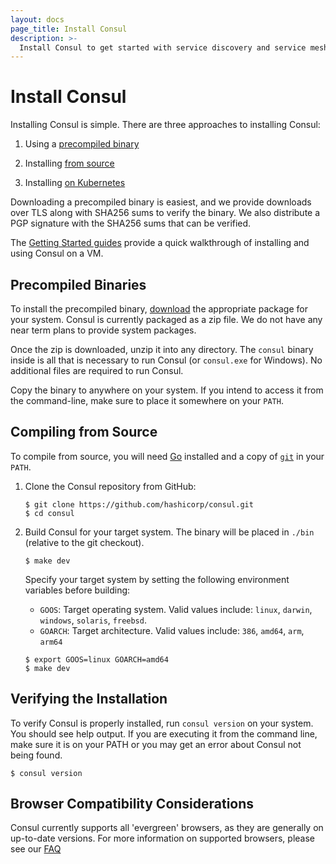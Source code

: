 ```yaml
---
layout: docs
page_title: Install Consul
description: >-
  Install Consul to get started with service discovery and service mesh. Follow the installation instructions to download the precompiled binary, or use Go to compile from source.
---
```


# Install Consul

Installing Consul is simple. There are three approaches to installing Consul:

1. Using a [precompiled binary](#precompiled-binaries)

1. Installing [from source](#compiling-from-source)

1. Installing [on Kubernetes](/docs/k8s/installation/install)

Downloading a precompiled binary is easiest, and we provide downloads over TLS
along with SHA256 sums to verify the binary. We also distribute a PGP signature
with the SHA256 sums that can be verified.

The [Getting Started guides](https://learn.hashicorp.com/collections/consul/get-started-vms?utm_source=docs) provide a quick walkthrough of installing and using Consul on a VM.

## Precompiled Binaries

To install the precompiled binary, [download](/downloads) the appropriate
package for your system. Consul is currently packaged as a zip file. We do not
have any near term plans to provide system packages.

Once the zip is downloaded, unzip it into any directory. The `consul` binary
inside is all that is necessary to run Consul (or `consul.exe` for Windows).
No additional files are required to run Consul.

Copy the binary to anywhere on your system. If you intend to access it from the
command-line, make sure to place it somewhere on your `PATH`.

## Compiling from Source

To compile from source, you will need [Go](https://golang.org) installed and
a copy of [`git`](https://www.git-scm.com/) in your `PATH`.

1. Clone the Consul repository from GitHub:

   ```shell
   $ git clone https://github.com/hashicorp/consul.git
   $ cd consul
   ```

1. Build Consul for your target system. The binary will be placed in `./bin`
   (relative to the git checkout).

   <!--
      The tabs below are intended to be indented with the step immediately
      above, but getting that to work is tricky.

      The pre-commit linting rules will automatically unindent the <Tab>
      element upon commit. This causes compilation to fail, because <Tabs>
      and all its contained <Tab> elements need to be at the same indent level
      for compilation.

      To circumvent the pre-commit linting rules, commit with:
      $ git commit --no-verify
   -->
   
   <Tabs>
   <Tab heading="Compile for your current system">

   ```shell-session
   $ make dev
   ```

   </Tab>
   <Tab heading="Cross-compile for another system">

   Specify your target system by setting the following environment variables
   before building:

   - `GOOS`: Target operating system. Valid values include:
     `linux`, `darwin`, `windows`, `solaris`, `freebsd`.
   - `GOARCH`: Target architecture. Valid values include:
     `386`, `amd64`, `arm`, `arm64`

   ```shell-session
   $ export GOOS=linux GOARCH=amd64
   $ make dev
   ```

   </Tab>
   </Tabs>

## Verifying the Installation

To verify Consul is properly installed, run `consul version` on your system. You
should see help output. If you are executing it from the command line, make sure
it is on your PATH or you may get an error about Consul not being found.

```shell-session
$ consul version
```

## Browser Compatibility Considerations

Consul currently supports all 'evergreen' browsers, as they are generally on
up-to-date versions. For more information on supported browsers, please see our
[FAQ](/docs/troubleshoot/faq)
